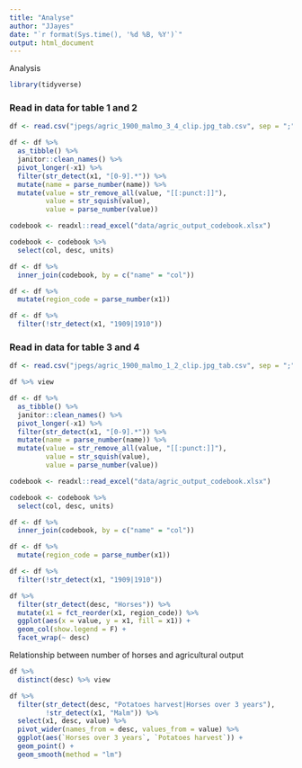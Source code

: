 ```yaml
---
title: "Analyse"
author: "JJayes"
date: "`r format(Sys.time(), '%d %B, %Y')`"
output: html_document
---
```



Analysis
```r
library(tidyverse)
```

### Read in data for table 1 and 2

```r
df <- read.csv("jpegs/agric_1900_malmo_3_4_clip.jpg_tab.csv", sep = ";", skip = 2)

df <- df %>% 
  as_tibble() %>% 
  janitor::clean_names() %>% 
  pivot_longer(-x1) %>%
  filter(str_detect(x1, "[0-9].*")) %>% 
  mutate(name = parse_number(name)) %>% 
  mutate(value = str_remove_all(value, "[[:punct:]]"),
         value = str_squish(value),
         value = parse_number(value))

codebook <- readxl::read_excel("data/agric_output_codebook.xlsx")

codebook <- codebook %>% 
  select(col, desc, units)

df <- df %>% 
  inner_join(codebook, by = c("name" = "col"))

df <- df %>% 
  mutate(region_code = parse_number(x1))

df <- df %>% 
  filter(!str_detect(x1, "1909|1910"))
```


### Read in data for table 3 and 4

```r
df <- read.csv("jpegs/agric_1900_malmo_1_2_clip.jpg_tab.csv", sep = ";", skip = 2)

df %>% view

df <- df %>% 
  as_tibble() %>% 
  janitor::clean_names() %>% 
  pivot_longer(-x1) %>%
  filter(str_detect(x1, "[0-9].*")) %>% 
  mutate(name = parse_number(name)) %>% 
  mutate(value = str_remove_all(value, "[[:punct:]]"),
         value = str_squish(value),
         value = parse_number(value))

codebook <- readxl::read_excel("data/agric_output_codebook.xlsx")

codebook <- codebook %>% 
  select(col, desc, units)

df <- df %>% 
  inner_join(codebook, by = c("name" = "col"))

df <- df %>% 
  mutate(region_code = parse_number(x1))

df <- df %>% 
  filter(!str_detect(x1, "1909|1910"))
```























```r
df %>% 
  filter(str_detect(desc, "Horses")) %>% 
  mutate(x1 = fct_reorder(x1, region_code)) %>% 
  ggplot(aes(x = value, y = x1, fill = x1)) +
  geom_col(show.legend = F) +
  facet_wrap(~ desc)
```


Relationship between number of horses and agricultural output

```r
df %>% 
  distinct(desc) %>% view

df %>% 
  filter(str_detect(desc, "Potatoes harvest|Horses over 3 years"),
         !str_detect(x1, "Malm")) %>% 
  select(x1, desc, value) %>% 
  pivot_wider(names_from = desc, values_from = value) %>% 
  ggplot(aes(`Horses over 3 years`, `Potatoes harvest`)) +
  geom_point() +
  geom_smooth(method = "lm")
```




